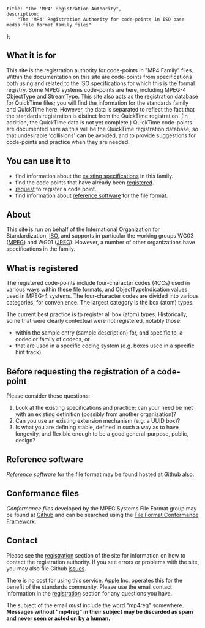     title: "The 'MP4' Registration Authority",
    description:
        "The 'MP4' Registration Authority for code-points in ISO base media file format family files"
};

## What it is for

This site is the registration authority for code-points in "MP4 Family" files. Within the documentation on this site are code-points from specifications both using and related to the ISO specifications for which this is the formal registry. Some MPEG systems code-points are here, including MPEG-4 ObjectType and StreamType. This site also acts as the registration database for QuickTime files; you will find the information for the standards family and QuickTime here. However, the data is separated to reflect the fact that the standards registration is distinct from the QuickTime registration. (In addition, the QuickTime data is not yet complete.) QuickTime code-points are documented here as this will be the QuickTime registration database, so that undesirable 'collisions' can be avoided, and to provide suggestions for code-points and practice when they are needed.

## You can use it to

-   find information about the [existing specifications](/references) in this family.
-   find the code points that have already been [registered](/registered-types/boxes).
-   [request](/request) to register a code point.
-   find information about [reference software](#reference-software) for the file format.

## About

This site is run on behalf of the International Organization for Standardization, [ISO](https://www.iso.org), and supports in particular the working groups WG03 ([MPEG](https://www.mpeg.org)) and WG01 ([JPEG](https://jpeg.org)). However, a number of other organizations have specifications in the family.

## What is registered

The registered code-points include four-character codes (4CCs) used in various ways within these file formats, and ObjectTypeIndication values used in MPEG-4 systems. The four-character codes are divided into various categories, for convenience. The largest category is the box (atom) types. 

The current best practice is to register all box (atom) types. Historically, some that were clearly contextual were not registered, notably those:

- within the sample entry (sample description) for, and specific to, a codec or family of codecs, or
- that are used in a specific coding system (e.g. boxes used in a specific hint track).

## Before requesting the registration of a code-point

Please consider these questions:

1.  Look at the existing specifications and practice; can your need be met with an existing definition (possibly from another organization)?
2.  Can you use an existing extension mechanism (e.g. a UUID box)?
3.  Is what you are defining stable, defined in such a way as to have longevity, and flexible enough to be a good general-purpose, public, design?

## Reference software

_Reference software_ for the file format may be found hosted at [Github](//github.com/MPEGGroup/isobmff) also.

## Conformance files

_Conformance files_ developed by the MPEG Systems File Format group may be found at [Github](//github.com/MPEGGroup/FileFormatConformance) and can be searched using the [File Format Conformance Framework](https://mpeggroup.github.io/FileFormatConformance).

## Contact

Please see the [registration](/request) section of the site for information on how to contact the registration authority. If you see errors or problems with the site, you may also file Github [issues](//github.com/mp4ra/mp4ra/issues).

There is no cost for using this service. Apple Inc. operates this for the benefit of the standards community. Please use the email contact information in the [registration](/request) section for any questions you have.

The subject of the email _must_ include the word "mp4reg" somewhere. **Messages without "mp4reg" in their subject may be discarded as spam and never seen or acted on by a human.**
